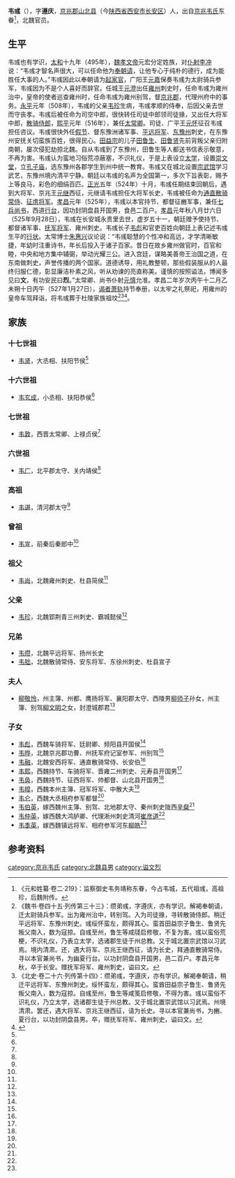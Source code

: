 '''韦彧'''（{{bd|475年||525年|9月28日|}}），字'''遵庆'''，[[京兆郡|京兆郡]][[山北县|山北县]]（今[[陕西省|陕西省]][[西安市|西安市]][[长安区_(西安市)|长安区]]）人，出自[[京兆韦氏|京兆韦氏]]东眷<ref>《元和姓纂·卷二·219》：监察御史韦务靖称东眷，今占韦城，五代祖彧，高祖珍，后魏附传。</ref>，北魏官员。

==生平==
韦彧也有学识，[[太和_(北魏)|太和]]十九年（495年），[[魏孝文帝|魏孝文帝]]元宏分定姓族，对[[仆射|仆射]][[李冲_(北魏)|李冲]]说：“韦彧才智名声很大，可以任命他为[[奉朝请|奉朝请]]，让他专心于纯朴的德行，成为能胜任大事的人。”韦彧因此以奉朝请为[[起家官|起家官]]，广阳王[[元嘉_(广阳王)|元嘉]]保奏韦彧为太尉骑兵参军，韦彧因为不是个人喜好而辞官。任城王[[元澄|元澄]]出任[[雍州_(后赵)|雍州]]刺史时，任命韦彧为雍州治中，皇帝的使者巡查雍州时，任命韦彧为雍州别驾，督[[京兆郡|京兆郡]]，代理州府中的事务。[[永平_(北魏)|永平]]元年（508年），韦彧的父亲[[韦珍|韦珍]]生病，韦彧孝顺的侍奉，后因父亲去世而守丧孝。韦彧后被任命为司空中郎，很快转任司徒中郎领司徒掾，又出任大将军中郎，[[散骑侍郎|散骑侍郎]]，[[熙平|熙平]]元年（516年），兼任[[太常卿|太常卿]]。司徒、广平王[[元怀|元怀]]征召韦彧担任咨议。韦彧很快外任[[假节|假节]]、督东豫洲诸军事、[[平远将军|平远将军]]、[[东豫州|东豫州]]刺史，在东豫州安抚关切蛮族百姓，很得民心。[[田益宗|田益宗]]的儿子[[田鲁生|田鲁生]]、[[田鲁贤|田鲁贤]]先前背叛父亲归附南朝，屡次侵犯劫掠北魏。自从韦彧到了东豫州，田鲁生等人都送书信表示敬意，不再为害。韦彧认为蛮地习俗荒凉蔽塞，不识礼仪，于是上表设立[[太学|太学]]，设置[[崇文堂|崇文堂]]，立[[孔子庙|孔子庙]]，选东豫州各郡学生到州中统一教育。韦彧又在城北设置[[宗武馆|宗武馆]]学习武艺，东豫州境内清平宁静。朝廷以韦彧的名声为全国第一，多次下旨表彰，赐予上等良马，彩色的细绢百匹。[[正光|正光]]五年（524年）十月，韦彧任期结束回朝后，遇到大将军、京兆王[[元继|元继]]西征，元继请韦彧担任大将军长史，韦彧被任命为[[通直散骑常侍|通直散骑常侍]]、[[征虏将军|征虏将军]]。[[孝昌_(年号)|孝昌]]元年（525年），韦彧以本官持节、都督征豳军事，兼任[[七兵尚书|七兵尚书]]，西道[[行台|行台]]，因功封阴盘县开国男，食邑二百户。[[孝昌|孝昌]]元年秋八月廿六日（525年9月28日），韦彧在长安城永贵里去世，虚岁五十一，朝廷赠予使持节、都督诸军事、[[抚军将军|抚军将军]]、雍州刺史。韦彧长子[[韦彪|韦彪]]和官吏百姓向朝廷上表记述韦彧生平的[[行状|行状]]。太常博士[[朱惠兴|朱惠兴]]议论说：“韦彧聪慧的个性冲和高远，才学清晰敏捷，年幼时注重诗书，年长后投入于诸子百家。昔日在故乡雍州做官时，百官和睦，中央和地方集中辅弼，举动光耀三公。进入宫廷，谋略美善帝王治国之道，在东南做刺史，声誉传播的两个国家。道德诱导，用礼教整顿，那些假装服从的人最终归服仁德，彰显廉洁朴素之风，听从劝谏的亮直称美。谨慎的按照谥法，博闻多见曰'''文'''，有功安民曰'''烈'''。”太常卿、尚书仆射[[元慎|元慎]]允准。孝昌二年岁次丙午十二月乙未朔十日丙午（527年1月27日），[[谒者|谒者]][[萧轨|萧轨]]持节奉册，以太牢之礼祭祀，用雍州的皇帝车驾拜诣，将韦彧葬于杜陵家族祖坟<ref>《魏书·卷四十五·列传第三十三》：缵弟彧，字遵庆，亦有学识。解褐奉朝请，迁太尉骑兵参军。出为雍州治中，转别驾。入为司徒掾，寻转散骑侍郎。稍迁平远将军、东豫州刺史。彧绥怀蛮左，颇得其心。蛮首田益宗子鲁生、鲁贤先叛父南入，数为寇掠。自彧至州，鲁生等咸牋启修敬，不复为害。彧以蛮俗荒梗，不识礼仪，乃表立太学，选诸郡生徒于州总教。又于城北置宗武馆以习武焉。境内清肃。还，遇大将军、京兆王继西征，请为长史，拜通直散骑常侍。寻以本官兼尚书，为幽夏行台。以功封阴盘县开国男，邑二百户。孝昌元年秋，卒于长安。赠抚军将军、雍州刺史，谥曰文。</ref><ref>《北史·卷二十六·列传第十四》：缵弟彧，字遵庆，亦有学识。解褐奉朝请，稍迁平远将军、东豫州刺史。绥怀蛮左，颇得其心。蛮酋田益宗子鲁生、鲁贤先叛父南入，数为寇掠。自彧至州，鲁生等咸笺启修敬，不得为害。彧以蛮俗不识礼仪，乃立太学，选诸郡生徒于州总教。又于城北置崇武馆以习武焉。州境清肃。罢还，遇大将军、京兆王继西征，请为长史。寻以本官兼尚书，为豳、夏行台，以功封阴盘县男。卒，赠抚军将军、雍州刺史，谥曰文。</ref><ref name=autogenerated1>{{Cite book | author = 罗新，叶炜著 | title = 《新出魏晋南北朝墓志疏证 (修订版)》 | location = 北京市 | publisher = 中华书局  | date =2016.5| pages =124-127  |ISBN =978-7-101-11639-7| accessdate = 2021-07-07 | url = | language= zh-cn| quote = }}</ref>。

==家族==
===十七世祖===
*[[韦贤|韦贤]]，大丞相、扶阳节侯<ref name=autogenerated1 />

===十六世祖===
*[[韦玄成|韦玄成]]，小丞相、扶阳恭侯<ref name=autogenerated1 />

===七世祖===
*[[韦敦|韦敦]]，西晋太常卿、上禄贞侯<ref name=autogenerated1 />

===六世祖===
*[[韦广|韦广]]，北平郡太守、关内靖侯<ref name=autogenerated1 />

===高祖===
*[[韦谌|韦谌]]，清河郡太守<ref name=autogenerated1 />

===曾祖===
*[[韦宣|韦宣]]，前秦后秦郎中<ref name=autogenerated1 />

===祖父===
*[[韦尚|韦尚]]，北魏雍州刺史、杜县简侯<ref name=autogenerated1 />

===父亲===
*[[韦珍|韦珍]]，北魏郢荆青三州刺史、霸城懿侯<ref name=autogenerated1 />

===兄弟===
*[[韦缵|韦缵]]，北魏平远将军、扬州长史
*[[韦朏|韦朏]]，北魏散骑常侍、安东将军、东徐州刺史、杜县宣子

===夫人===
*[[柳敬怜|柳敬怜]]，州主簿、州都、鹰扬将军、襄阳郡太守、西陵男[[柳师子|柳师子]]孙女，州主簿、别驾[[柳文明|柳文明]]之女，封澄城郡君<ref name=autogenerated1 />

===子女===
*[[韦彪|韦彪]]，西魏车骑将军、廷尉卿、频阳县开国侯<ref name=autogenerated1 />
*[[韦晔|韦晔]]，北魏京兆郡功曹、州抚军府记室参军、州别驾<ref name=autogenerated1 />
*[[韦融|韦融]]，北魏安西将军、通直散骑常侍、长安伯<ref name=autogenerated1 />
*[[韦熙|韦熙]]，西魏持节、车骑将军、晋雍二州刺史、元寿县开国男<ref name=autogenerated1 />
*[[韦奂|韦奂]]，西魏持节、征西将军、帅都督、山北县开国男<ref name=autogenerated1 />
*[[韦皡|韦皡]]，西魏本州主簿、冠军将军、中散大夫<ref name=autogenerated1 />
*[[韦仑|韦仑]]，西魏大丞相府参军都督<ref name=autogenerated1 />
*[[韦伯英|韦伯英]]，嫁西魏州主簿、别驾、北地郡太守、秦州刺史陇西[[辛粲|辛粲]]<ref name=autogenerated1 />
*[[韦仲英|韦仲英]]，嫁西魏大鸿胪卿、代理淅州刺史清河[[崔彦道|崔彦道]]<ref name=autogenerated1 />
*[[韦季英|韦季英]]，嫁西魏镇远将军、相府参军河东[[柳皓|柳皓]]<ref name=autogenerated1 />

==参考资料==
{{reflist}}

[[category:京兆韦氏|category:京兆韦氏]]
[[category:北魏县男|category:北魏县男]]
[[category:谥文烈|category:谥文烈]]